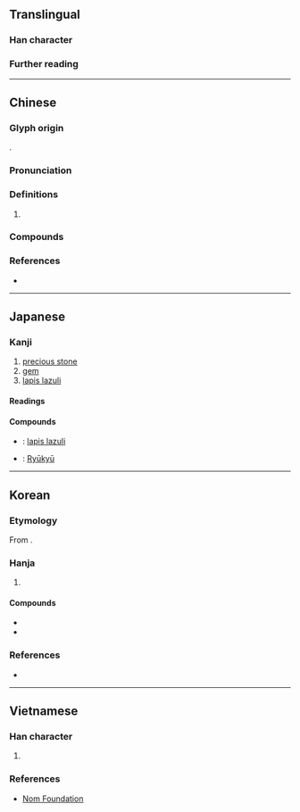 {{character info}}
{{character info|0xf9cc}}
==Translingual==

===Han character===
{{Han char|rn=96|rad=玉|as=07|sn=11|four=10113|canj=MGYIU|ids=⿰⺩㐬}}

===Further reading===
{{Han ref|kx=0733.080|dkj=20978|hdz=21118.090|uh=7409}}
{{Han ref|uh=F9CC}}

----

==Chinese==
{{zh-forms|alt=瑠,璢,𤥗,𤩾}}

===Glyph origin===
{{Han etym}}
{{Han compound|玉|alt1=⺩|㐬|ls=psc|c1=s|t1=jade|c2=p}}.

===Pronunciation===
{{zh-pron
|m=liú
|c=lau4
|h=pfs=
|md=liù
|mn=liû
|mn-t=liu5
|w=
|mc=y
|oc=y
|cat=n
}}

===Definitions===
{{head|zh|Han character}}

# {{zh-used2|c}}

===Compounds===
{{zh-der|琉璃燈|萬頃琉璃|琉璃|琉璃珠|琉璃工藝|琉璃磚|琉璃瓦|琉璃球兒|琉璃喇叭|琉球群島|琉璃廠|淨琉璃|琉特琴|帛琉|琉球}}

===References===
* {{R:yue:Hanzi}}

----

==Japanese==

===Kanji===
{{ja-kanji|grade=8|rs=玉07}}

# [[precious stone]]
# [[gem]]
# [[lapis lazuli]]

====Readings====
{{ja-readings
|goon=る
|kanon=りゅう<りう
}}

====Compounds====
* {{ja-r|琉璃|るり}}: [[lapis lazuli]]
* {{ja-r|琉球|りゅうきゅう}}: [[Ryūkyū]]

----

==Korean==

===Etymology===
From {{der|ko|ltc|-}} {{ltc-l|琉}}. {{hanja-hunmong|류|lyu|金寳}}

===Hanja===
{{ko-hanja-search}}
{{ko-hanja|유리|류||유}}

# {{hanja form of|[[류]]/[[유]]|[[glass]]}}

====Compounds====
{{der-top|Compounds}}
* {{ko-l|유리|[[glass]]|琉璃}}
* {{ko-l|유리창|琉璃窓}}
{{der-bottom}}

===References===
* {{R:hanjadoc|7343}}

----

==Vietnamese==

===Han character===
{{vi-readings|hanviet=lưu|nom=lưu|rs=玉07}}

# {{rfdef|vi|sort=玉07}}

===References===
* [http://nomfoundation.org/common/nom_details.php?codepoint=7409 Nom Foundation]
